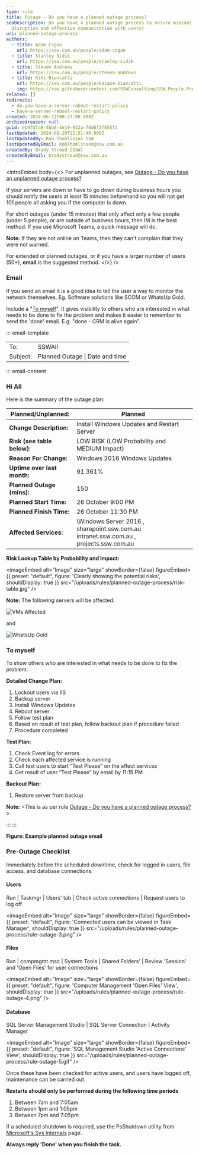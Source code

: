 ```yaml
---
type: rule
title: Outage - Do you have a planned outage process?
seoDescription: Do you have a planned outage process to ensure minimal
  disruption and effective communication with users?
uri: planned-outage-process
authors:
  - title: Adam Cogan
    url: https://ssw.com.au/people/adam-cogan
  - title: Stanley Sidik
    url: https://ssw.com.au/people/stanley-sidik
  - title: Steven Andrews
    url: https://ssw.com.au/people/steven-andrews
  - title: Kiki Biancatti
    url: https://ssw.com.au/people/kaique-biancatti
    img: https://raw.githubusercontent.com/SSWConsulting/SSW.People.Profiles/main/Kaique-Biancatti/Images/Kaique-Biancatti-Profile.jpg
related: []
redirects:
  - do-you-have-a-server-reboot-restart-policy
  - have-a-server-reboot-restart-policy
created: 2024-06-11T00:27:00.000Z
archivedreason: null
guid: eb97dfa8-5bb8-4e19-932a-76d6f2f655fd
lastUpdated: 2024-08-20T22:51:40.000Z
lastUpdatedBy: Rob Thomlinson SSW
lastUpdatedByEmail: RobThomlinson@ssw.com.au
createdBy: Brady Stroud [SSW]
createdByEmail: bradystroud@ssw.com.au
---
```

<introEmbed
  body={<>
For unplanned outages, see [Outage - Do you have an unplanned outage process?](/unplanned-outage-process)

If your servers are down or have to go down during business hours you should notify the users at least 15 minutes beforehand so you will not get 101 people all asking you if the computer is down.

For short outages (under 15 minutes) that only affect only a few people (under 5 people), or are outside of business hours, then IM is the best method. If you use Microsoft Teams, a quick message will do.

**Note:** If they are not online on Teams, then they can't complain that they were not warned.

For extended or planned outages, or if you have a larger number of users (50+), **email** is the suggested method.
  </>}
/>
### Email

If you send an email it is a good idea to tell the user a way to monitor the network themselves. Eg. Software solutions like SCOM or WhatsUp Gold.

Include a "[To myself](/dones-do-you-send-yourself-emails)". It gives visibility to others who are interested in what needs to be done to fix the problem and makes
it easier to remember to send the 'done' email. E.g. "done - CRM is alive again".

::: email-template

| | |
| -------- | --- |
| To: | SSWAll |
| Subject: | Planned Outage \| Date and time |

::: email-content

### Hi All

Here is the summary of the outage plan:

| **Planned/Unplanned:**      | Planned                                                                                            |
| --------------------------- | -------------------------------------------------------------------------------------------------- |
| **Change Description:**     | Install Windows Updates and Restart Server                                                         |
| **Risk (see table below):** | LOW RISK (LOW Probability and MEDIUM Impact)                                                       |
| **Reason For Change:**      | Windows 2016 Windows Updates                                                                       |
| **Uptime over last month:** | 91.361%                                                                                            |
| **Planned Outage (mins):**  | 150                                                                                                |
| **Planned Start Time:**     | 26 October 9:00 PM                                                                                 |
| **Planned Finish Time:**    | 26 October 11:30 PM                                                                                |
| **Affected Services:**      | \Windows Server 2016 , sharepoint.ssw&#46;com.au intranet.ssw&#46;com.au , projects.ssw&#46;com.au |

**Risk Lookup Table by Probability and Impact:**


<imageEmbed
  alt="Image"
  size="large"
  showBorder={false}
  figureEmbed={{
    preset: "default",
    figure: 'Clearly showing the potential risks',
    shouldDisplay: true
  }}
  src="/uploads/rules/planned-outage-process/risk-table.jpg"
/>

**Note:** The following servers will be affected:

![VMs Affected](/uploads/rules/planned-outage-process/rule-outage-1.jpg)

and

![WhatsUp Gold](/uploads/rules/planned-outage-process/rule-outage-2.jpg)

### To myself

To show others who are interested in what needs to be done to fix the problem:

**Detailed Change Plan:**

1. Lockout users via IIS
2. Backup server
3. Install Windows Updates
4. Reboot server
5. Follow test plan
6. Based on result of test plan, follow backout plan if procedure failed
7. Procedure completed

**Test Plan:**

1. Check Event log for errors
2. Check each affected service is running
3. Call test users to start “Test Please” on the affect services
4. Get result of user “Test Please” by email by 11:15 PM

**Backout Plan:**

1. Restore server from backup

**Note:** &lt;This is as per rule [Outage - Do you have a planned outage process?](/planned-outage-process) &gt;

:::
:::

**Figure: Example planned outage email**

### Pre-Outage Checklist

Immediately before the scheduled downtime, check for logged in users, file access, and database connections.

#### Users

Run | Taskmgr | Users' tab | Check active connections | Request users to log off


<imageEmbed
  alt="Image"
  size="large"
  showBorder={false}
  figureEmbed={{
    preset: "default",
    figure: 'Connected users can be viewed in Task Manager',
    shouldDisplay: true
  }}
  src="/uploads/rules/planned-outage-process/rule-outage-3.png"
/>

#### Files

Run | compmgmt.msc | System Tools | Shared Folders' | Review 'Session' and 'Open Files' for user connections


<imageEmbed
  alt="Image"
  size="large"
  showBorder={false}
  figureEmbed={{
    preset: "default",
    figure: 'Computer Management \'Open Files\' View',
    shouldDisplay: true
  }}
  src="/uploads/rules/planned-outage-process/rule-outage-4.png"
/>

#### Database

SQL Server Management Studio | SQL Server Connection | Activity Manager


<imageEmbed
  alt="Image"
  size="large"
  showBorder={false}
  figureEmbed={{
    preset: "default",
    figure: 'SQL Management Studio \'Active Connections\' View',
    shouldDisplay: true
  }}
  src="/uploads/rules/planned-outage-process/rule-outage-5.gif"
/>

Once these have been checked for active users, and users have logged off, maintenance can be carried out.

**Restarts should only be performed during the following time periods**

1. Between 7am and 7:05am
2. Between 1pm and 1:05pm
3. Between 7pm and 7:05pm

If a scheduled shutdown is required, use the PsShutdown utility from [Microsoft's Sys Internals](https://docs.microsoft.com/en-us/sysinternals/downloads/psshutdown?WT.mc_id=M365-MVP-33518) page.

**Always reply 'Done' when you finish the task.**
